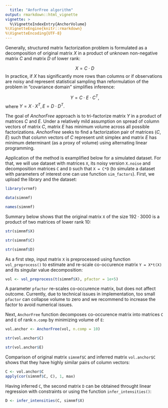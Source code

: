 ```yaml
---
  title: "AnforFree algorithm"
output: rmarkdown::html_vignette
vignette: >
  %\VignetteIndexEntry{AnchorVolume}
%\VignetteEngine{knitr::rmarkdown}
%\VignetteEncoding{UTF-8}
---
```

  
  
  
  Generally, structured matrix factorization problem is formulated as a decomposition of original matrix $X$ in a product of unknown non-negative matrix $C$ and matrix $D$ of lower rank: 
  
  $$
  X = C \cdot D
$$
  In practice, if $X$ has significantly more rows than columns or if observations are noisy and represent statistical sampling than reformulation of the problem in "covariance domain" simplifies inference:
  
  $$
  Y = C \cdot E \cdot C^{T},
$$
  where $Y = X \cdot X^{T}, E = D \cdot D^{T}.$
  
  The goal of _AnchorFree_ approach is to tri-factorize matrix $Y$ in a product of matrices $C$ and $E$. Under a relatively mild assumption on spread of column vectors of matrix $C$, matrix $E$ has minimum volume across all possible factorizations. _AnchorFree_ seeks to find a factorization pair of matrices $(C,E)$ such that column vectors of $C$ represent unit simplex and matrix $E$ has minimum determinant (as a proxy of volume) using alternating linear programming. 

Application of the method is examplified below for a simulated dataset. For that, we will use dataset with matrices `X`, its noisy version `X.noise` and decomposition matrices `C` and `D` such that `X = C*D` (to simulate a dataset with parameters of interest one can use function `sim_factors`). First, we upload the library and the dataset:
  
  ```r
library(vrnmf)

data(simnmf)

names(simnmf)
```

Summary below shows that the original matrix `X` of the size $192 \cdot 3000$ is a product of two matrices of lower rank 10:
  
  ```r
str(simnmf$X)

str(simnmf$C)

str(simnmf$D)
```

As a first step, input matrix `X` is preprocessed using function `vol_preprocess()` to estimate and re-scale co-occurence matrix `Y = X*t(X)` and its singular value decomposition:
  
  ```r
vol <- vol_preprocess(t(simnmf$X), pfactor = 1e+5)
```

A parameter `pfactor` re-scales co-occurence matrix, but does not affect outcome. Currently, due to technical issues in implementation, too small `pfactor` can collapse volume to zero and we recommend to increase the factor to avoid numerical issues.

Next, `AnchorFree` function decomposes co-occurence matrix into matrices `C` and `E` of rank `n.comp` by minimizing volume of `E`:
  
  ```r
vol.anchor <- AnchorFree(vol, n.comp = 10)

str(vol.anchor$C)

str(vol.anchor$E)
```

Comparison of original matrix `simnmf$C` and inferred matrix `vol.anchor$C` shows that they have highly similar pairs of column vectors:
  
  ```r
C <- vol.anchor$C
apply(cor(simnmf$C, C), 1, max)
```

Having inferred `C`, the second matrix `D` can be obtained throught linear regression with constraints or using the function `infer_intensities()`:
  
  ```r
D <- infer_intensities(C, simnmf$X)
```

